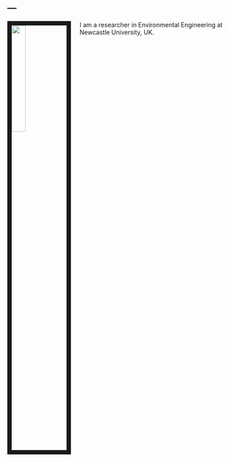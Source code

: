 ---
---

<link rel="stylesheet" href="styles.css" type="text/css">

<img src="waiting_for_image.jpg" style="width:25%; border:10px solid; margin-right: 20px" align="left">

I am a researcher in Environmental Engineering at Newcastle University, UK. 




